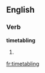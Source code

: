 
==English==

===Verb===
'''timetabling'''

# {{present participle of|[[timetable]]}}

[[fr:timetabling]]